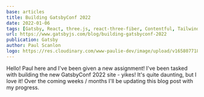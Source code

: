 ```yaml
---
base: articles
title: Building GatsbyConf 2022
date: 2022-01-06
tags: [Gatsby, React, three.js, react-three-fiber, Contentful, Tailwind]
url: https://www.gatsbyjs.com/blog/building-gatsbyconf-2022
publication: Gatsby
author: Paul Scanlon
logo: https://res.cloudinary.com/www-paulie-dev/image/upload/v1658077182/paulie.dev/Logos/gatsby-logo_dgbkjm.png
---
```


Hello! Paul here and I've been given a new assignment! I've been tasked with building the new GatsbyConf 2022 site -
yikes! It's quite daunting, but I love it! Over the coming weeks / months I'll be updating this blog post with my
progress.
